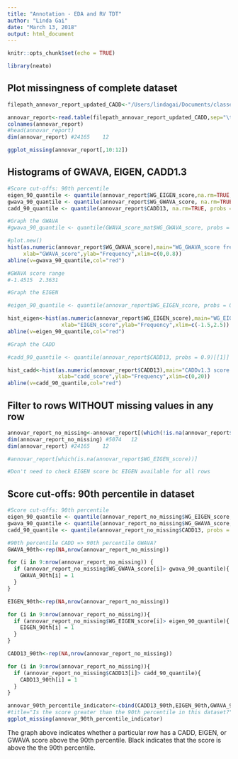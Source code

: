 ```yaml
---
title: "Annotation - EDA and RV TDT"
author: "Linda Gai"
date: "March 13, 2018"
output: html_document
---
```


```r
knitr::opts_chunk$set(echo = TRUE)
```


```r
library(neato)
```

## Plot missingness of complete dataset

```r
filepath_annovar_report_updated_CADD<-"/Users/lindagai/Documents/classes/3rd year/3rd term/Margaret:Ingo/3:13 meeting/8q24_annovar_reports_CADD13.txt"

annovar_report<-read.table(filepath_annovar_report_updated_CADD,sep="\t",quote ="",header=TRUE)
colnames(annovar_report)
#head(annovar_report)
dim(annovar_report) #24165    12

ggplot_missing(annovar_report[,10:12])

```

## Histograms of GWAVA, EIGEN, CADD1.3

```r
#Score cut-offs: 90th percentile
eigen_90_quantile <- quantile(annovar_report$WG_EIGEN_score,na.rm=TRUE, probs = 0.9)[[1]]
gwava_90_quantile <- quantile(annovar_report$WG_GWAVA_score, na.rm=TRUE, probs = 0.9)[[1]]
cadd_90_quantile <- quantile(annovar_report$CADD13, na.rm=TRUE, probs = 0.9)[[1]]

#Graph the GWAVA
#gwava_90_quantile <- quantile(GWAVA_score_mat$WG_GWAVA_score, probs = 0.9)[[1]] #90th quantile = 0.44

#plot.new()
hist(as.numeric(annovar_report$WG_GWAVA_score),main="WG_GWAVA_score frequency",
     xlab="GWAVA_score",ylab="Frequency",xlim=c(0,0.8))
abline(v=gwava_90_quantile,col="red")

#GWAVA score range
#-1.4515  2.3631

#Graph the EIGEN

#eigen_90_quantile <- quantile(annovar_report$WG_EIGEN_score, probs = 0.9)[[1]] #90th quantile = 0.23

hist_eigen<-hist(as.numeric(annovar_report$WG_EIGEN_score),main="WG_EIGEN_score frequency",
                 xlab="EIGEN_score",ylab="Frequency",xlim=c(-1.5,2.5))
abline(v=eigen_90_quantile,col="red")

#Graph the CADD

#cadd_90_quantile <- quantile(annovar_report$CADD13, probs = 0.9)[[1]] #90th quantile = 7.7207

hist_cadd<-hist(as.numeric(annovar_report$CADD13),main="CADDv1.3 score frequency",
                xlab="cadd_score",ylab="Frequency",xlim=c(0,20))
abline(v=cadd_90_quantile,col="red")

```

## Filter to rows WITHOUT missing values in any row 

```r

annovar_report_no_missing<-annovar_report[(which(!is.na(annovar_report$CADD13) & !is.na(annovar_report$WG_GWAVA_score)) ),]
dim(annovar_report_no_missing) #5074   12
dim(annovar_report) #24165    12

#annovar_report[which(is.na(annovar_report$WG_EIGEN_score))]

#Don't need to check EIGEN score bc EIGEN available for all rows

```

## Score cut-offs: 90th percentile in dataset

```r

#Score cut-offs: 90th percentile
eigen_90_quantile <- quantile(annovar_report_no_missing$WG_EIGEN_score, probs = 0.9)[[1]]
gwava_90_quantile <- quantile(annovar_report_no_missing$WG_GWAVA_score, probs = 0.9)[[1]]
cadd_90_quantile <- quantile(annovar_report_no_missing$CADD13, probs = 0.9)[[1]]

#90th percentile CADD => 90th percentile GWAVA?
GWAVA_90th<-rep(NA,nrow(annovar_report_no_missing))

for (i in 9:nrow(annovar_report_no_missing)) {
  if (annovar_report_no_missing$WG_GWAVA_score[i]> gwava_90_quantile){
    GWAVA_90th[i] = 1
  }
}

EIGEN_90th<-rep(NA,nrow(annovar_report_no_missing))

for (i in 9:nrow(annovar_report_no_missing)){
  if (annovar_report_no_missing$WG_EIGEN_score[i]> eigen_90_quantile){
    EIGEN_90th[i] = 1
  }
}

CADD13_90th<-rep(NA,nrow(annovar_report_no_missing))

for (i in 9:nrow(annovar_report_no_missing)){
  if (annovar_report_no_missing$CADD13[i]> cadd_90_quantile){
    CADD13_90th[i] = 1
  }
}

annovar_90th_percentile_indicator<-cbind(CADD13_90th,EIGEN_90th,GWAVA_90th)
#title="Is the score greater than the 90th percentile in this dataset?"
ggplot_missing(annovar_90th_percentile_indicator)


```

The graph above indicates whether a particular row has a CADD, EIGEN, or GWAVA score above the 90th percentile. Black indicates that the score is above the the 90th percentile.